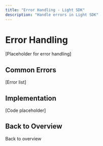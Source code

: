 ```yaml
---
title: "Error Handling - Light SDK"
description: "Handle errors in Light SDK"
---
```


# Error Handling

[Placeholder for error handling]

## Common Errors

[Error list]

## Implementation

[Code placeholder]

## Back to Overview

<Card title="Light SDK Overview" icon="arrow-left" href="/mock-sdks/web/light-sdk/overview">
  Back to overview
</Card>

